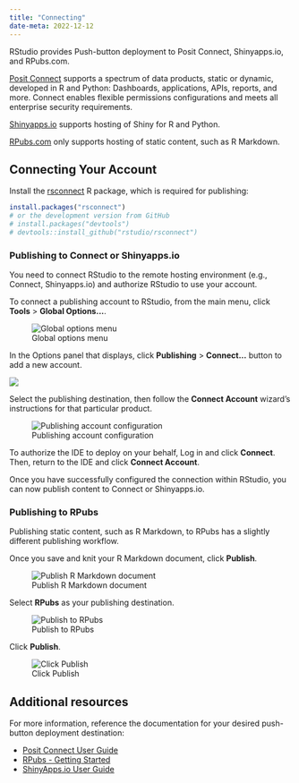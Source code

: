 ```yaml
---
title: "Connecting"
date-meta: 2022-12-12
---
```


RStudio provides Push-button deployment to Posit Connect, Shinyapps.io, and RPubs.com.

[Posit Connect](https://www.posit.co/products/enterprise/connect/) supports a spectrum of data products, static or dynamic, developed in R and Python: Dashboards, applications, APIs, reports, and more. Connect enables flexible permissions configurations and meets all enterprise security requirements.

[Shinyapps.io](https://www.shinyapps.io/) supports hosting of Shiny for R and Python.

[RPubs.com](https://rpubs.com/) only supports hosting of static content, such as R Markdown.

## Connecting Your Account

Install the [rsconnect](https://rstudio.github.io/rsconnect/) R package, which is required for publishing:

``` r
install.packages("rsconnect")
# or the development version from GitHub
# install.packages("devtools")
# devtools::install_github("rstudio/rsconnect")
```

### Publishing to Connect or Shinyapps.io

You need to connect RStudio to the remote hosting environment (e.g., Connect, Shinyapps.io) and authorize RStudio to use your account. 

To connect a publishing account to RStudio, from the main menu, click **Tools** > **Global Options\...**.

![Global options menu](images/connecting-1.png){fig-alt="Global options menu"}

In the Options panel that displays, click **Publishing** > **Connect\...** button to add a new account.

![](images/connecting-publishing.png){fig-alt="The Global options menu, highlighting the Publishing tab and the Connect... button"}

Select the publishing destination, then follow the **Connect Account** wizard's instructions for that particular product.

![Publishing account configuration](images/connect-account.png){fig-alt="Publishing account configuration"}

To authorize the IDE to deploy on your behalf, Log in and click **Connect**. Then, return to the IDE and click **Connect Account**.

Once you have successfully configured the connection within RStudio, you can now publish content to Connect or Shinyapps.io.

### Publishing to RPubs

Publishing static content, such as R Markdown, to RPubs has a slightly different publishing workflow.

Once you save and knit your R Markdown document, click **Publish**.

![Publish R Markdown document](images/rmarkdown-publish-button.png){fig-alt="Publishing R Markdown file"}

Select **RPubs** as your publishing destination.

![Publish to RPubs](images/publish-to-rpubs.png){fig-alt="Publishing to RPubs"}

Click **Publish**.

![Click Publish](images/rpubs-click-publish.png){fig-alt="Click Publish"}

## Additional resources

For more information, reference the documentation for your desired push-button deployment destination:

-   [Posit Connect User Guide](https://docs.posit.co/connect/user/connecting/)
-   [RPubs - Getting Started](https://rpubs.com/about/getting-started)
-   [ShinyApps.io User Guide](https://docs.posit.co/shinyapps.io/)